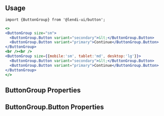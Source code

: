 
## Usage

```
import {ButtonGroup} from '@lendi-ui/button';
```

```jsx
<>
<ButtonGroup size="sm">
  <ButtonGroup.Button variant="secondary">&lt;</ButtonGroup.Button>
  <ButtonGroup.Button variant="primary">Continue</ButtonGroup.Button>
</ButtonGroup>
<br /><br />
<ButtonGroup size={{mobile:'sm', tablet:'md', desktop:'lg'}}>
  <ButtonGroup.Button variant="secondary">&lt;</ButtonGroup.Button>
  <ButtonGroup.Button variant="primary">Continue</ButtonGroup.Button>
</ButtonGroup>
</>
```

## ButtonGroup Properties

<PropTable>
  <PropTable.Entry name="size" type={`"sm" | "md" | "lg"`} defaultValue="md" description="The buttons size."/>
  <PropTable.Entry name="isFullWidth" type="boolean" defaultValue={false} description="Whether the buttons take up the max width of parent"/>
  <PropTable.Entry name="isInverse" type="boolean" defaultValue={false} description="Whether the buttons are inversed."/>
  <PropTable.Entry name="children" type="React.ReactElement<ButtonGroupButtonProps>" description="The buttons."/>
</PropTable>


## ButtonGroup.Button Properties

<PropTable>
  <PropTable.Entry name="variant" type={`"primary" | "secondary" | "emphasis" | "empty"`} description="The button type."/>
  <PropTable.Entry name="isDisabled" type="boolean" defaultValue={false} description="Whether the button responds to user input."/>
  <PropTable.Entry name="before" type="React.ReactNode" description="Content before the button label."/>
  <PropTable.Entry name="after" type="React.ReactNode" description="Content after the button label."/>
  <PropTable.Entry name="href" type="string" description="URL to link to."/>
  <PropTable.Entry name="onClick" type="() => void" description="Handle the click event."/>
  <PropTable.Entry name="children" type="React.ReactNode" description="The button content."/>
</PropTable>


